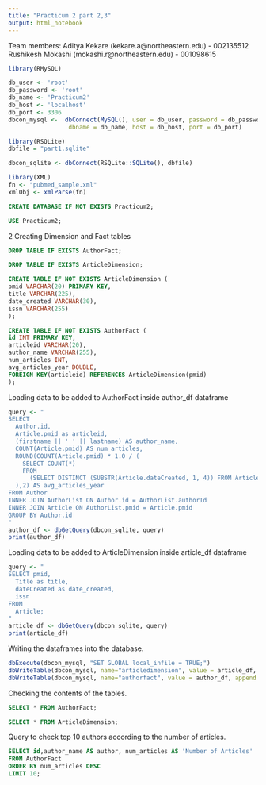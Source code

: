 ```yaml
---
title: "Practicum 2 part 2,3"
output: html_notebook
---
```


Team members:
Aditya Kekare (kekare.a@northeastern.edu) - 002135512
Rushikesh Mokashi (mokashi.r@northeastern.edu) - 001098615

```r
library(RMySQL)

db_user <- 'root'
db_password <- 'root'
db_name <- 'Practicum2'
db_host <- 'localhost' 
db_port <- 3306
dbcon_mysql <-  dbConnect(MySQL(), user = db_user, password = db_password,
                 dbname = db_name, host = db_host, port = db_port)

library(RSQLite)
dbfile = "part1.sqlite"

dbcon_sqlite <- dbConnect(RSQLite::SQLite(), dbfile)

library(XML)
fn <- "pubmed_sample.xml"
xmlObj <- xmlParse(fn)
```

```sql
CREATE DATABASE IF NOT EXISTS Practicum2;
```

```sql
USE Practicum2;
```



2 Creating Dimension and Fact tables
```sql
DROP TABLE IF EXISTS AuthorFact;
```

```sql
DROP TABLE IF EXISTS ArticleDimension;
```

```sql
CREATE TABLE IF NOT EXISTS ArticleDimension (
pmid VARCHAR(20) PRIMARY KEY,
title VARCHAR(225),
date_created VARCHAR(30),
issn VARCHAR(255)
);
```

```sql
CREATE TABLE IF NOT EXISTS AuthorFact ( 
id INT PRIMARY KEY, 
articleid VARCHAR(20),
author_name VARCHAR(255),
num_articles INT,
avg_articles_year DOUBLE,
FOREIGN KEY(articleid) REFERENCES ArticleDimension(pmid)
);
```



Loading data to be added to AuthorFact inside author_df dataframe
```r
query <- "
SELECT 
  Author.id,
  Article.pmid as articleid,
  (firstname || ' ' || lastname) AS author_name,
  COUNT(Article.pmid) AS num_articles,
  ROUND(COUNT(Article.pmid) * 1.0 / (
    SELECT COUNT(*)
    FROM
      (SELECT DISTINCT (SUBSTR(Article.dateCreated, 1, 4)) FROM Article)
  ),2) AS avg_articles_year
FROM Author
INNER JOIN AuthorList ON Author.id = AuthorList.authorId
INNER JOIN Article ON AuthorList.pmid = Article.pmid
GROUP BY Author.id
"
author_df <- dbGetQuery(dbcon_sqlite, query)
print(author_df)
```

Loading data to be added to ArticleDimension inside article_df dataframe
```r
query <- "
SELECT pmid,
  Title as title,
  dateCreated as date_created,
  issn
FROM 
  Article;
"
article_df <- dbGetQuery(dbcon_sqlite, query)
print(article_df)
```

Writing the dataframes into the database.
```r
dbExecute(dbcon_mysql, "SET GLOBAL local_infile = TRUE;")
dbWriteTable(dbcon_mysql, name="articledimension", value = article_df, append = TRUE, row.names = FALSE)
dbWriteTable(dbcon_mysql, name="authorfact", value = author_df, append = TRUE, row.names = FALSE)
```


Checking the contents of the tables.
```sql
SELECT * FROM AuthorFact;
```

```sql
SELECT * FROM ArticleDimension;
```

Query to check top 10 authors according to the number of articles.
```sql
SELECT id,author_name AS author, num_articles AS 'Number of Articles'
FROM AuthorFact
ORDER BY num_articles DESC
LIMIT 10;
```
